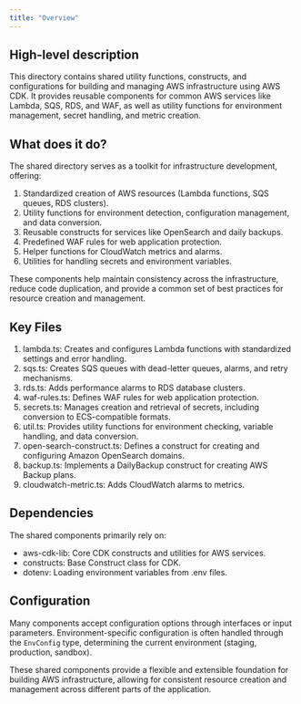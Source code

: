 ```yaml
---
title: "Overview"
---
```


## High-level description
This directory contains shared utility functions, constructs, and configurations for building and managing AWS infrastructure using AWS CDK. It provides reusable components for common AWS services like Lambda, SQS, RDS, and WAF, as well as utility functions for environment management, secret handling, and metric creation.

## What does it do?
The shared directory serves as a toolkit for infrastructure development, offering:

1. Standardized creation of AWS resources (Lambda functions, SQS queues, RDS clusters).
2. Utility functions for environment detection, configuration management, and data conversion.
3. Reusable constructs for services like OpenSearch and daily backups.
4. Predefined WAF rules for web application protection.
5. Helper functions for CloudWatch metrics and alarms.
6. Utilities for handling secrets and environment variables.

These components help maintain consistency across the infrastructure, reduce code duplication, and provide a common set of best practices for resource creation and management.

## Key Files
1. lambda.ts: Creates and configures Lambda functions with standardized settings and error handling.
2. sqs.ts: Creates SQS queues with dead-letter queues, alarms, and retry mechanisms.
3. rds.ts: Adds performance alarms to RDS database clusters.
4. waf-rules.ts: Defines WAF rules for web application protection.
5. secrets.ts: Manages creation and retrieval of secrets, including conversion to ECS-compatible formats.
6. util.ts: Provides utility functions for environment checking, variable handling, and data conversion.
7. open-search-construct.ts: Defines a construct for creating and configuring Amazon OpenSearch domains.
8. backup.ts: Implements a DailyBackup construct for creating AWS Backup plans.
9. cloudwatch-metric.ts: Adds CloudWatch alarms to metrics.

## Dependencies
The shared components primarily rely on:
- aws-cdk-lib: Core CDK constructs and utilities for AWS services.
- constructs: Base Construct class for CDK.
- dotenv: Loading environment variables from .env files.

## Configuration
Many components accept configuration options through interfaces or input parameters. Environment-specific configuration is often handled through the `EnvConfig` type, determining the current environment (staging, production, sandbox).

These shared components provide a flexible and extensible foundation for building AWS infrastructure, allowing for consistent resource creation and management across different parts of the application.
